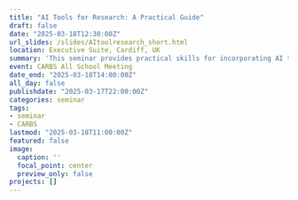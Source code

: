 ```yaml
---
title: "AI Tools for Research: A Practical Guide"
draft: false
date: "2025-03-18T12:30:00Z"
url_slides: /slides/AItoolresearch_short.html
location: Executive Suite, Cardiff, UK
summary: 'This seminar provides practical skills for incorporating AI tools into the research process empowering researchers  to save time and improve their research workflow. It is designed to benefit researchers at all levels and addresses  key stages of the research workflow. The session features live demonstrations of essential tools, showcasing  workflows that span from problem definition to dissemination.'
event: CARBS All School Meeting
date_end: "2025-03-18T14:00:00Z"
all_day: false
publishdate: "2025-03-17T22:00:00Z"
categories: seminar
tags:
- seminar
- CARBS
lastmod: "2025-03-18T11:00:00Z"
featured: false
image:
  caption: ''
  focal_point: center
  preview_only: false
projects: []
---
```

